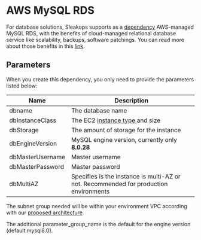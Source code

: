
# AWS MySQL RDS

For database solutions, Sleakops supports as a [dependency](./index.md) AWS-managed MySQL RDS, with the benefits of cloud-managed relational database service like scalability, backups, software patchings.
You can read more about those benefits in this [link](https://docs.aws.amazon.com/AmazonRDS/latest/UserGuide/Welcome.html#Welcome.Concepts.RDS).

## Parameters

When you create this dependency, you only need to provide the parameters listed below:

| Name             | Description                                                                                                                                                             |
| ---------------- | ----------------------------------------------------------------------------------------------------------------------------------------------------------------------- |
| dbname           | The database name                                                                                                                                                       |
| dbInstanceClass  | The EC2 [instance type <FiExternalLink/>](https://docs.aws.amazon.com/AmazonRDS/latest/UserGuide/Concepts.DBInstanceClass.html#Concepts.DBInstanceClass.Types) and size |
| dbStorage        | The amount of storage for the instance                                                                                                                                  |
| dbEngineVersion  | MySQL engine version, currently only **8.0.28**                                                                                                                         |
| dbMasterUsername | Master username                                                                                                                                                         |
| dbMasterPassword | Master password                                                                                                                                                         |
| dbMultiAZ | Specifies is the instance is multi-AZ or not. Recommended for production environments|

The subnet group needed will be within your environment VPC according with our [proposed architecture](/docs/provider/aws.mdx).

The additional parameter_group_name is the default for the engine version (default.mysql8.0).
